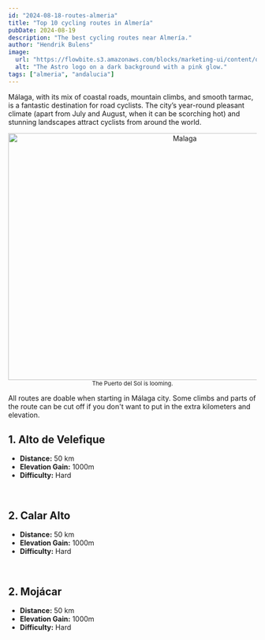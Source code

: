 ```yaml
---
id: "2024-08-18-routes-almeria"
title: "Top 10 cycling routes in Almería"
pubDate: 2024-08-19
description: "The best cycling routes near Almería."
author: "Hendrik Bulens"
image:
  url: "https://flowbite.s3.amazonaws.com/blocks/marketing-ui/content/office-long-2.png"
  alt: "The Astro logo on a dark background with a pink glow."
tags: ["almeria", "andalucia"]
---
```


Málaga, with its mix of coastal roads, mountain climbs, and smooth tarmac, is a fantastic destination for road cyclists. 
The city’s year-round pleasant climate (apart from July and August, when it can be scorching hot) and stunning landscapes attract cyclists from around the world.

<center class="mt-8 mb-8">
<Image src="/posts/post1/2.jpg" alt="Malaga" width="700" height="500" decoding="async" loading="lazy"  class="rounded-[10px] shadow-card border border-black justify-between items-center flex text-white" />
<small>The Puerto del Sol is looming.</small>
</center>

All routes are doable when starting in Málaga city. Some climbs and parts of the route can be cut off if you don't want to put in the extra kilometers and elevation.

<h2 class="text-3xl font-medium leading-none mb-8 mt-8">1. Alto de Velefique</h2>

- **Distance:** 50 km
- **Elevation Gain:** 1000m
- **Difficulty:** Hard

<br />

<h2 class="text-3xl font-medium leading-none mb-8 mt-8">2. Calar Alto</h2>

- **Distance:** 50 km
- **Elevation Gain:** 1000m
- **Difficulty:** Hard

<br />

<h2 class="text-3xl font-medium leading-none mb-8 mt-8">2. Mojácar</h2>

- **Distance:** 50 km
- **Elevation Gain:** 1000m
- **Difficulty:** Hard

<br />


